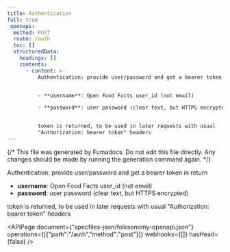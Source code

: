 ```yaml
---
title: Authentication
full: true
_openapi:
  method: POST
  route: /auth
  toc: []
  structuredData:
    headings: []
    contents:
      - content: >-
          Authentication: provide user/password and get a bearer token in return


          - **username**: Open Food Facts user_id (not email)

          - **password**: user password (clear text, but HTTPS encrypted)


          token is returned, to be used in later requests with usual
          "Authorization: bearer token" headers
---
```


{/* This file was generated by Fumadocs. Do not edit this file directly. Any changes should be made by running the generation command again. */}

Authentication: provide user/password and get a bearer token in return

- **username**: Open Food Facts user_id (not email)
- **password**: user password (clear text, but HTTPS encrypted)

token is returned, to be used in later requests with usual "Authorization: bearer token" headers

<APIPage document={"specfiles-json/folksonomy-openapi.json"} operations={[{"path":"/auth","method":"post"}]} webhooks={[]} hasHead={false} />